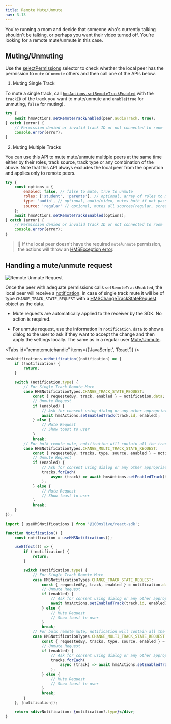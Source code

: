 ```yaml
---
title: Remote Mute/Unmute
nav: 3.13
---
```


You're running a room and decide that someone who's currently talking shouldn't be talking, or perhaps you want their video turned off. You're looking for a remote mute/unmute in this case.

## Muting/Unmuting

Use the [selectPermissions](./change-role#know-thy-permissions) selector to check whether the local peer has the
permission to `mute` or `unmute` others and then call one of the APIs below.

1. Muting Single Track

To mute a single track, call [`hmsActions.setRemoteTrackEnabled`](../../../api-reference/javascript/v2/interfaces/HMSActions#set-remote-track-enabled)
with the `trackID` of the track you want to mute/unmute and `enable`(`true` for unmuting, `false` for muting).

```js
try {
    await hmsActions.setRemoteTrackEnabled(peer.audioTrack, true);
} catch (error) {
    // Permission denied or invalid track ID or not connected to room
    console.error(error);
}
```

2. Muting Multiple Tracks

You can use this API to mute mute/unmute multiple peers at the same time either by their roles, track source, track type
or any combination of the above. Note that this API always excludes
the local peer from the operation and applies only to remote peers.

```js
try {
    const options = {
        enabled: false, // false to mute, true to unmute
        roles: ['student', 'parents'], // optional, array of roles to mute, mutes everyone if not passed
        type: 'audio', // optional, audio/video, mutes both if not passed
        source: 'regular' // optional, mutes all sources(regular, screen etc.) if not passed
    };
    await hmsActions.setRemoteTracksEnabled(options);
} catch (error) {
    // Permission denied or invalid track ID or not connected to room
    console.error(error);
}
```

> 🚧 If the local peer doesn't have the required `mute`/`unmute` permission, the actions will throw an [HMSException error](error-handling).

## Handling a mute/unmute request

![Remote Unmute Request](/guides/remote-unmute.png)

Once the peer with adequate permissions calls `setRemoteTrackEnabled`, the local peer will receive a [notification](notifications).
In case of single track mute it will be of type `CHANGE_TRACK_STATE_REQUEST` with a
[HMSChangeTrackStateRequest](../../../api-reference/javascript/v2/interfaces/HMSChangeTrackStateRequest) object as the data.

-   Mute requests are automatically applied to the receiver by the SDK. No action is required.

-   For unmute request, use the information in `notification.data` to show a dialog to the user to ask if they want to accept
    the change and then apply the settings locally. The same as in a regular user [Mute/Unmute](mute).

<Tabs id="remotemutehandle" items={['JavaScript', 'React']} />

<Tab id='remotemutehandle-0'>

```js
hmsNotifications.onNotification((notification) => {
    if (!notification) {
        return;
    }

    switch (notification.type) {
        // For Single Track Remote Mute
        case HMSNotificationTypes.CHANGE_TRACK_STATE_REQUEST:
            const { requestedBy, track, enabled } = notification.data;
            // Unmute Request
            if (enabled) {
                // Ask for consent using dialog or any other appropriate UI
                await hmsActions.setEnabledTrack(track.id, enabled);
            } else {
                // Mute Request
                // Show toast to user
            }
            break;
        // For bulk remote mute, notification will contain all the tracks which will be impacted by this request
        case HMSNotificationTypes.CHANGE_MULTI_TRACK_STATE_REQUEST:
            const { requestedBy, tracks, type, source, enabled } = notification.data;
            // Unmute Request
            if (enabled) {
                // Ask for consent using dialog or any other appropriate UI
                tracks.forEach(
                    async (track) => await hmsActions.setEnabledTrack(track.id, enabled)
                );
            } else {
                // Mute Request
                // Show toast to user
            }
            break;
    }
});
```

</Tab>

<Tab id='remotemutehandle-1'>

```jsx
import { useHMSNotifications } from '@100mslive/react-sdk';

function Notification() {
    const notification = useHMSNotifications();

    useEffect(() => {
        if (!notification) {
            return;
        }

        switch (notification.type) {
            // For Single Track Remote Mute
            case HMSNotificationTypes.CHANGE_TRACK_STATE_REQUEST:
                const { requestedBy, track, enabled } = notification.data;
                // Unmute Request
                if (enabled) {
                    // Ask for consent using dialog or any other appropriate UI
                    await hmsActions.setEnabledTrack(track.id, enabled);
                } else {
                    // Mute Request
                    // Show toast to user
                }
                break;
            // For bulk remote mute, notification will contain all the tracks which will be impacted by this request
            case HMSNotificationTypes.CHANGE_MULTI_TRACK_STATE_REQUEST:
                const { requestedBy, tracks, type, source, enabled } = notification.data;
                // Unmute Request
                if (enabled) {
                    // Ask for consent using dialog or any other appropriate UI
                    tracks.forEach(
                        async (track) => await hmsActions.setEnabledTrack(track.id, enabled)
                    );
                } else {
                    // Mute Request
                    // Show toast to user
                }
                break;
        }
    }, [notification]);

    return <div>Notification: {notification?.type}</div>;
}
```

</Tab>
